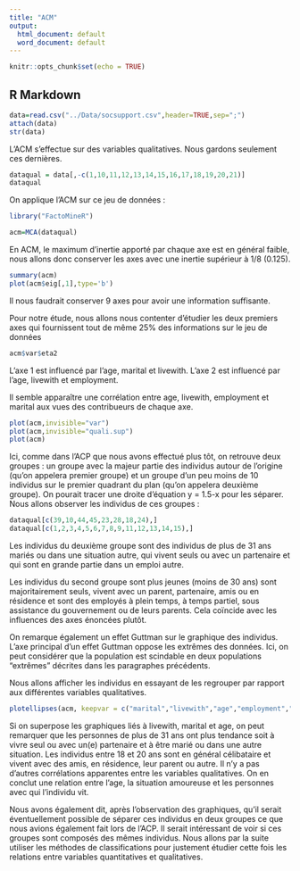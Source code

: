 ```yaml
---
title: "ACM"
output:
  html_document: default
  word_document: default
---
```


```r
knitr::opts_chunk$set(echo = TRUE)
```

## R Markdown
```r
data=read.csv("../Data/socsupport.csv",header=TRUE,sep=";")
attach(data)
str(data)
```




L'ACM s'effectue sur des variables qualitatives. Nous gardons seulement ces dernières.




```r

dataqual = data[,-c(1,10,11,12,13,14,15,16,17,18,19,20,21)]
dataqual

```



On applique l'ACM sur ce jeu de données : 



```r

library("FactoMineR")

acm=MCA(dataqual)

```


En ACM, le maximum d'inertie apporté par chaque axe est en général faible, nous allons donc conserver les axes avec une inertie supérieur à 1/8  (0.125).



```r
summary(acm)
plot(acm$eig[,1],type='b')
```



Il nous faudrait conserver 9 axes pour avoir une information suffisante.

Pour notre étude, nous allons nous contenter d'étudier les deux premiers axes qui fournissent tout de même 25% des informations sur le jeu de données

```r
acm$var$eta2
```


L'axe 1 est influencé par l'age, marital et livewith.
L'axe 2 est influencé par l'age, livewith et employment.

Il semble apparaître une corrélation entre age, livewith, employment et marital aux vues des contribueurs de chaque axe.



```r
plot(acm,invisible="var")
plot(acm,invisible="quali.sup")
plot(acm)
```

Ici, comme dans l'ACP que nous avons effectué plus tôt, on retrouve deux groupes : un groupe avec la majeur partie des individus autour de l'origine (qu'on appelera premier groupe) et un groupe d'un peu moins de 10 individus sur le premier quadrant du plan (qu'on appelera deuxième groupe). On pourait tracer une droite d'équation y = 1.5-x pour les séparer. Nous allons observer les individus de ces groupes :

```r
dataqual[c(39,10,44,45,23,28,18,24),]
dataqual[c(1,2,3,4,5,6,7,8,9,11,12,13,14,15),]
```

Les individus du deuxième groupe sont des individus de plus de 31 ans mariés ou dans une situation autre, qui vivent seuls ou avec un partenaire et qui sont en grande partie dans un emploi autre.

Les individus du second groupe sont plus jeunes (moins de 30 ans) sont majoritairement seuls, vivent avec un parent, partenaire, amis ou en résidence et sont des employés à plein temps, à temps partiel, sous assistance du gouvernement ou de leurs parents. Cela coïncide avec les influences des axes énoncées plutôt.  

On remarque également un effet Guttman sur le graphique des individus. L'axe principal d'un effet Guttman oppose les extrêmes des données. Ici, on peut considérer que la population est scindable en deux populations "extrêmes" décrites dans les paragraphes précédents.


Nous allons afficher les individus en essayant de les regrouper par rapport aux différentes variables qualitatives. 

```r

plotellipses(acm, keepvar = c("marital","livewith","age","employment","enrolment","gender","country"),cex=0.7)

```



Si on superpose les graphiques liés à livewith, marital et age, on peut remarquer que les personnes de plus de 31 ans ont plus tendance soit à vivre seul ou avec un(e) partenaire et à être marié ou dans une autre situation. Les individus entre 18 et 20 ans sont en général célibataire et vivent avec des amis, en résidence, leur parent ou autre. Il n'y a pas d'autres corrélations apparentes entre les variables qualitatives. On en conclut une relation entre l'age, la situation amoureuse et les personnes avec qui l'individu vit.

Nous avons également dit, après l'observation des graphiques, qu'il serait éventuellement possible de séparer ces individus en deux groupes ce que nous avions également fait lors de l'ACP. Il serait intéressant de voir si ces groupes sont composés des mêmes individus. Nous allons par la suite utiliser les méthodes de classifications pour justement étudier cette fois les relations entre variables quantitatives et qualitatives.


 




